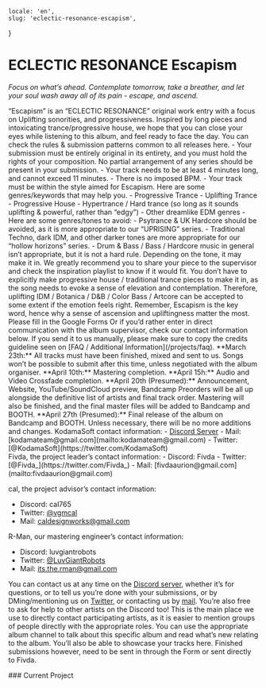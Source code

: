     locale: 'en',
    slug: 'eclectic-resonance-escapism',
}

# ECLECTIC RESONANCE Escapism

*Focus on what’s ahead. Contemplate tomorrow, take a breather, and let your soul wash away all of its pain - escape, and ascend.*

<WrappableParagraph title="Presentation">
“Escapism” is an “ECLECTIC RESONANCE” original work entry with a focus on Uplifting sonorities, and progressiveness. Inspired by long pieces and intoxicating trance/progressive house, we hope that you can close your eyes while listening to this album, and feel ready to face the day.
</WrappableParagraph>

<WrappableParagraph title="General KodamaSounds Specific Rules">
    <CtaButton link='/projects/faq' icon='book'>
        <span>You can check the rules & submission patterns common to all releases here.</span>
    </CtaButton>
</WrappableParagraph>

<WrappableParagraph title="Escapism Specific Music Rules">
- Your submission must be entirely original in its entirety, and you must hold the rights of your composition. No partial arrangement of any series should be present in your submission.
- Your track needs to be at least 4 minutes long, and cannot exceed 11 minutes.
- There is no imposed BPM.
- Your track must be within the style aimed for Escapism. Here are some genres/keywords that may help you.
    - Progressive Trance
    - Uplifting Trance
    - Progressive House
    - Hypertrance / Hard trance (so long as it sounds uplifting & powerful, rather than “edgy”)
    - Other dreamlike EDM genres
- Here are some genres/tones to avoid:
    - Psytrance & UK Hardcore should be avoided, as it is more appropriate to our “UPRISING” series.
    - Traditional Techno, dark IDM, and other darker tones are more appropriate for our “hollow horizons” series.
- Drum & Bass / Bass / Hardcore music in general isn’t appropriate, but it is not a hard rule. Depending on the tone, it may make it in. We greatly recommend you to share your piece to the supervisor and check the inspiration playlist to know if it would fit. You don’t have to explicitly make progressive house / traditional trance pieces to make it in, as the song needs to evoke a sense of elevation and contemplation. Therefore, uplifting IDM / Botanica / D&B / Color Bass / Artcore can be accepted to some extent if the emotion feels right. Remember, Escapism is the key word, hence why a sense of ascension and upliftingness matter the most.

</WrappableParagraph>

<WrappableParagraph title="Track Submission">
<CtaButton link='https://forms.gle/YciTS1AnzikkpBnp9' icon='envelope'>
    <span>Please fill in the Google Forms</span>
</CtaButton>
Or if you’d rather enter in direct communication with the album supervisor, check our contact information below. If you send it to us manually, please make sure to copy the credits guideline seen on [FAQ / Additional Information](/projects/faq).
</WrappableParagraph>

<WrappableParagraph title="Deadlines">
**March 23th:** All tracks must have been finished, mixed and sent to us. Songs won’t be possible to submit after this time, unless negotiated with the album organiser.
**April 10th:** Mastering completion.
**April 15h:** Audio and Video Crossfade completion.
**April 20th (Presumed):** Announcement, Website, YouTube/SoundCloud preview, Bandcamp Preorders will be all up alongside the definitive list of artists and final track order. Mastering will also be finished, and the final master files will be added to Bandcamp and BOOTH.
**April 27th (Presumed):** Final release of the album on Bandcamp and BOOTH. Unless necessary, there will be no more additions and changes.
</WrappableParagraph>

<WrappableParagraph title="Contact (Questions / Submissions)">
KodamaSoft contact information:
- <a href="/discord">Discord Server</a> 
- Mail: [kodamateam@gmail.com](mailto:kodamateam@gmail.com)
- Twitter: [@KodamaSoft](https://twitter.com/KodamaSoft)

<br/>
Fivda, the project leader’s contact information:
- Discord: Fivda
- Twitter: [@Fivda_](https://twitter.com/Fivda_)
- Mail: [fivdaaurion@gmail.com](mailto:fivdaaurion@gmail.com)

cal, the project advisor’s contact information:
- Discord: cal765
- Twitter: [@vgmcal](https://twitter.com/vgmcal)
- Mail: [caldesignworks@gmail.com](mailto:caldesignworks@gmail.com)

R-Man, our mastering engineer’s contact information:
- Discord: luvgiantrobots
- Twitter: [@LuvGiantRobots](https://twitter.com/LuvGiantRobots)
- Mail: [its.the.rman@gmail.com](mailto:its.the.rman@gmail.com)

You can contact us at any time on the <a href="/discord">Discord server</a>, whether it’s for questions, or to tell us you’re done with your submissions, or by DMing/mentioning us on [Twitter](https://twitter.com/KodamaSoft), or contacting us by [mail](mailto:kodamateam@gmail.com). You’re also free to ask for help to other artists on the Discord too! This is the main place we use to directly contact participating artists, as it is easier to mention groups of people directly with the appropriate roles. You can use the appropriate album channel to talk about this specific album and read what’s new relating to the album. You’ll also be able to showcase your tracks here. Finished submissions however, need to be sent in through the Form or sent directly to Fivda.
</WrappableParagraph>

<WrappableParagraph title="Releases Information">
### Current Project
<ProjectInformation slug="eclectic-resonance-escapism"/>
</WrappableParagraph>